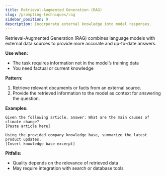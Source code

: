 ```yaml
---
title: Retrieval-Augmented Generation (RAG)
slug: /prompting-techniques/rag
sidebar_position: 9
description: Incorporate external knowledge into model responses.
---
```


Retrieval-Augmented Generation (RAG) combines language models with external data sources to provide more accurate and up-to-date answers.

**Use when:**
- The task requires information not in the model’s training data
- You need factual or current knowledge

**Pattern:**
1. Retrieve relevant documents or facts from an external source.
2. Provide the retrieved information to the model as context for answering the question.

**Examples:**
```text
Given the following article, answer: What are the main causes of climate change?
[Paste article here]
```
```text
Using the provided company knowledge base, summarize the latest product updates.
[Insert knowledge base excerpt]
```

**Pitfalls:**
- Quality depends on the relevance of retrieved data
- May require integration with search or database tools